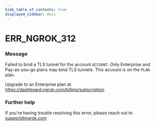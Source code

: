 ```yaml
---
hide_table_of_contents: true
displayed_sidebar: docs
---
```



# ERR_NGROK_312

### Message

Failed to bind a TLS tunnel for the account `ACCOUNT`.
Only Enterprise and Pay-as-you-go plans may bind TLS tunnels.
This account is on the `PLAN` plan.

Upgrade to an Enterprise plan at: https://dashboard.ngrok.com/billing/subscription

<ErrorDetails error="err_ngrok_312" />

### Further help

If you're having trouble resolving this error, please reach out to [support@ngrok.com](mailto:support@ngrok.com?subject=Help%20with%20ERR_NGROK_312)
